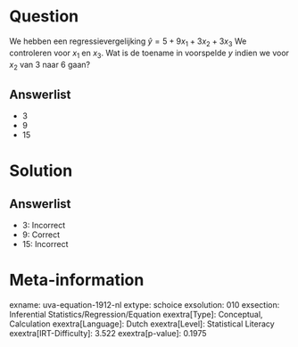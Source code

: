 Question
========

We hebben een regressievergelijking $\hat{y} = 5 + 9x_{1} +
3x_{2} + 3x_{3}$ We controleren voor *x*~1~ en *x*~3~. Wat is de
toename in voorspelde *y* indien we voor *x*~2~ van 3 naar 6 gaan?

Answerlist
----------

* 3
* 9
* 15

Solution
========

Answerlist
----------

* 3: Incorrect
* 9: Correct
* 15: Incorrect

Meta-information
================
exname: uva-equation-1912-nl
extype: schoice
exsolution: 010
exsection: Inferential Statistics/Regression/Equation
exextra[Type]: Conceptual, Calculation
exextra[Language]: Dutch
exextra[Level]: Statistical Literacy
exextra[IRT-Difficulty]: 3.522
exextra[p-value]: 0.1975
